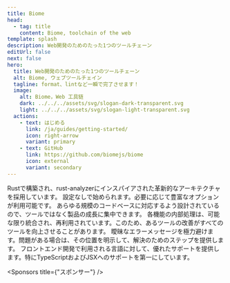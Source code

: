 ```yaml
---
title: Biome
head:
  - tag: title
    content: Biome, toolchain of the web
template: splash
description: Web開発のためのたった1つのツールチェーン
editUrl: false
next: false
hero:
  title: Web開発のためのたった1つのツールチェーン
  alt: Biome, ウェブツールチェイン
  tagline: format、lintなど一瞬で完了させます！
  image:
    alt: Biome，Web 工具链
    dark: ../../../assets/svg/slogan-dark-transparent.svg
    light: ../../../assets/svg/slogan-light-transparent.svg
  actions:
    - text: はじめる
      link: /ja/guides/getting-started/
      icon: right-arrow
      variant: primary
    - text: GitHub
      link: https://github.com/biomejs/biome
      icon: external
      variant: secondary
---
```



<div class="card-cnt">
  <CardGrid>
    <Card title="高速" icon="rocket">
      Rustで構築され、rust-analyzerにインスパイアされた革新的なアーキテクチャを採用しています。
    </Card>
    <Card title="シンプル" icon="pencil">
      設定なしで始められます。必要に応じて豊富なオプションが利用可能です。
    </Card>
    <Card title="スケーラブル" icon="random">
      あらゆる規模のコードベースに対応するよう設計されているので、ツールではなく製品の成長に集中できます。
    </Card>
    <Card title="最適化済み" icon="setting">
      各機能の内部処理は、可能な限り統合され、再利用されています。このため、あるツールの改善がすべてのツールを向上させることがあります。
    </Card>
    <Card title="豊富な情報量" icon="information">
      曖昧なエラーメッセージを極力避けます。問題がある場合は、その位置を明示して、解決のためのステップを提供します。
    </Card>
    <Card title="すぐに使える" icon="add-document">
      フロントエンド開発で利用される言語に対して、優れたサポートを提供します。特にTypeScriptおよびJSXへのサポートを第一にしています。
    </Card>
  </CardGrid>
</div>

<Sponsors title={"スポンサー"} />

<Netlify />
